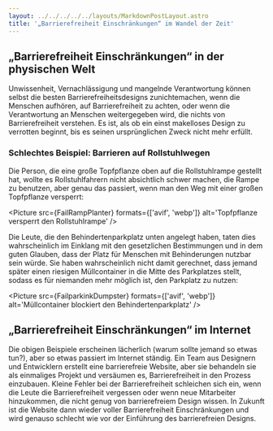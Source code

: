 ```yaml
---
layout: ../../../../../layouts/MarkdownPostLayout.astro
title: '„Barrierefreiheit Einschränkungen“ im Wandel der Zeit'
---
```



## „Barrierefreiheit Einschränkungen“ in der physischen Welt

Unwissenheit, Vernachlässigung und mangelnde Verantwortung können selbst die
besten Barrierefreiheitsdesigns zunichtemachen, wenn die Menschen aufhören,
auf Barrierefreiheit zu achten, oder wenn die Verantwortung an Menschen
weitergegeben wird, die nichts von Barrierefreiheit verstehen. Es ist, als ob
ein einst makelloses Design zu verrotten beginnt, bis es seinen ursprünglichen
Zweck nicht mehr erfüllt.

### Schlechtes Beispiel: Barrieren auf Rollstuhlwegen

Die Person, die eine große Topfpflanze oben auf die Rollstuhlrampe gestellt hat,
wollte es Rollstuhlfahrern nicht absichtlich schwer machen, die
Rampe zu benutzen, aber genau das passiert, wenn man den Weg mit einer großen
Topfpflanze versperrt:

<Picture
  src={FailRampPlanter}
  formats={['avif', 'webp']}
  alt='Topfpflanze versperrt den Rollstuhlrampe'
/>

Die Leute, die den Behindertenparkplatz unten angelegt haben, taten dies
wahrscheinlich im Einklang mit den gesetzlichen Bestimmungen und in dem guten
Glauben, dass der Platz für Menschen mit Behinderungen nutzbar sein würde. Sie
haben wahrscheinlich nicht damit gerechnet, dass jemand später einen riesigen
Müllcontainer in die Mitte des Parkplatzes stellt, sodass es für niemanden mehr
möglich ist, den Parkplatz zu nutzen:

<Picture
  src={FailparkinkDumpster}
  formats={['avif', 'webp']}
  alt='Müllcontainer blockiert den Behindertenparkplatz'
/>

## „Barrierefreiheit Einschränkungen“ im Internet

Die obigen Beispiele erscheinen lächerlich (warum sollte jemand so etwas tun?),
aber so etwas passiert im Internet ständig. Ein Team aus Designern und Entwicklern
erstellt eine barrierefreie Website, aber sie behandeln sie als einmaliges Projekt
und versäumen es, Barrierefreiheit in den Prozess einzubauen. Kleine Fehler bei
der Barrierefreiheit schleichen sich ein, wenn die Leute die Barrierefreiheit
vergessen oder wenn neue Mitarbeiter hinzukommen, die nicht genug von barrierefreiem
Design wissen. In Zukunft ist die Website dann wieder voller
Barrierefreiheit Einschränkungen und wird genauso schlecht wie vor der Einführung
des barrierefreien Designs.
